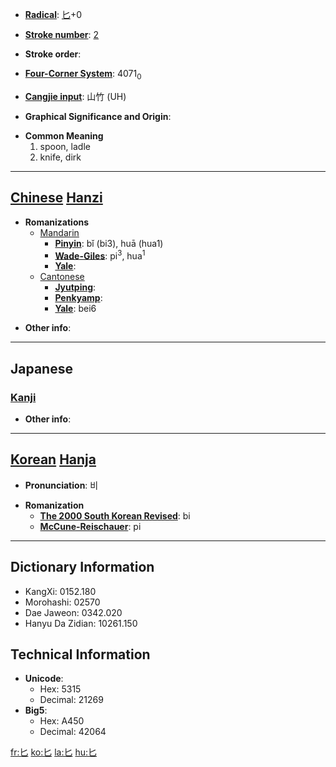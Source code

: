 * '''[[Wiktionary:Chinese radical index| Radical]]''': [[Wiktionary:Chinese radical index 匕|匕]]+0

* '''[[Wiktionary:Chinese total strokes index|Stroke number]]''': [[Wiktionary:Chinese total strokes index 2|2]]

* '''Stroke order''': 

* '''[[Wiktionary:Chinese four corner index|Four-Corner System]]''': 4071<sub>0</sub>

* '''[[Wiktionary:Chinese Cangjie index|Cangjie input]]''': 山竹 (UH)

* '''Graphical Significance and Origin''': 

* '''Common Meaning'''
*#spoon, ladle
*# knife, dirk


----

== [[Chinese]] [[Hanzi]] ==

* '''Romanizations'''
** [[Mandarin]]
*** '''[[Pinyin]]''': bǐ (bi3), huā (hua1)
*** '''[[Wade-Giles]]''': pi<sup>3</sup>, hua<sup>1</sup>
*** '''[[Yale]]''': 
**[[Cantonese]]
***'''[[Jyutping]]''':
***'''[[Penkyamp]]''': 
***'''[[Yale]]''': bei6

* '''Other info''': 

----

==Japanese==
===[[Kanji]]===
{{kanji|on readings=[[ひ]] (hi)
|kun readings=[[さじ]] (saji)
}}

* '''Other info''':  

----

== [[Korean]] [[Hanja]] ==

* '''Pronunciation''': 비

* '''Romanization'''
** '''[[The 2000 South Korean Revised Romanization|The 2000 South Korean Revised]]''': bi
** '''[[McCune-Reischauer]]''': pi

----

== Dictionary Information ==

* KangXi: 0152.180
* Morohashi: 02570
* Dae Jaweon: 0342.020
* Hanyu Da Zidian: 10261.150

== Technical Information ==

* '''Unicode''':
** Hex: 5315
** Decimal: 21269
* '''Big5''':
** Hex: A450
** Decimal: 42064

[[fr:匕]]
[[ko:匕]]
[[la:匕]]
[[hu:匕]]
